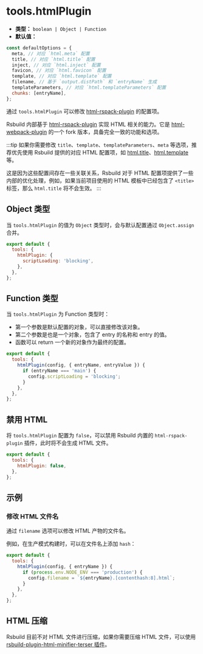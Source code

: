 # tools.htmlPlugin

- **类型：** `boolean | Object | Function`
- **默认值：**

```js
const defaultOptions = {
  meta, // 对应 `html.meta` 配置
  title, // 对应 `html.title` 配置
  inject, // 对应 `html.inject` 配置
  favicon, // 对应 `html.favicon` 配置
  template, // 对应 `html.template` 配置
  filename, // 基于 `output.distPath` 和 `entryName` 生成
  templateParameters, // 对应 `html.templateParameters` 配置
  chunks: [entryName],
};
```

通过 `tools.htmlPlugin` 可以修改 [html-rspack-plugin](https://github.com/rspack-contrib/html-rspack-plugin) 的配置项。

Rsbuild 内部基于 [html-rspack-plugin](https://github.com/rspack-contrib/html-rspack-plugin) 实现 HTML 相关的能力。它是 [html-webpack-plugin](https://github.com/jantimon/html-webpack-plugin) 的一个 fork 版本，具备完全一致的功能和选项。

:::tip
如果你需要修改 `title`、`template`、`templateParameters`、`meta` 等选项，推荐优先使用 Rsbuild 提供的对应 HTML 配置项，如 [html.title](/config/html/title)、[html.template](/config/html/template) 等。

这是因为这些配置间存在一些关联关系，Rsbuild 对于 HTML 配置项提供了一些内部的优化处理，例如，如果当前项目使用的 HTML 模板中已经包含了 `<title>` 标签，那么 `html.title` 将不会生效。
:::

## Object 类型

当 `tools.htmlPlugin` 的值为 `Object` 类型时，会与默认配置通过 `Object.assign` 合并。

```js
export default {
  tools: {
    htmlPlugin: {
      scriptLoading: 'blocking',
    },
  },
};
```

## Function 类型

当 `tools.htmlPlugin` 为 Function 类型时：

- 第一个参数是默认配置的对象，可以直接修改该对象。
- 第二个参数是也是一个对象，包含了 entry 的名称和 entry 的值。
- 函数可以 return 一个新的对象作为最终的配置。

```js
export default {
  tools: {
    htmlPlugin(config, { entryName, entryValue }) {
      if (entryName === 'main') {
        config.scriptLoading = 'blocking';
      }
    },
  },
};
```

## 禁用 HTML

将 `tools.htmlPlugin` 配置为 `false`，可以禁用 Rsbuild 内置的 `html-rspack-plugin` 插件，此时将不会生成 HTML 文件。

```js
export default {
  tools: {
    htmlPlugin: false,
  },
};
```

## 示例

### 修改 HTML 文件名

通过 `filename` 选项可以修改 HTML 产物的文件名。

例如，在生产模式构建时，可以在文件名上添加 `hash`：

```js
export default {
  tools: {
    htmlPlugin(config, { entryName }) {
      if (process.env.NODE_ENV === 'production') {
        config.filename = `${entryName}.[contenthash:8].html`;
      }
    },
  },
};
```

## HTML 压缩

Rsbuild 目前不对 HTML 文件进行压缩，如果你需要压缩 HTML 文件，可以使用 [rsbuild-plugin-html-minifier-terser 插件](https://github.com/rspack-contrib/rsbuild-plugin-html-minifier-terser)。
